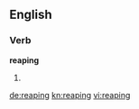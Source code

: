 ==English==

===Verb===
'''reaping'''

# {{present participle of|[[reap]]}}

[[de:reaping]]
[[kn:reaping]]
[[vi:reaping]]